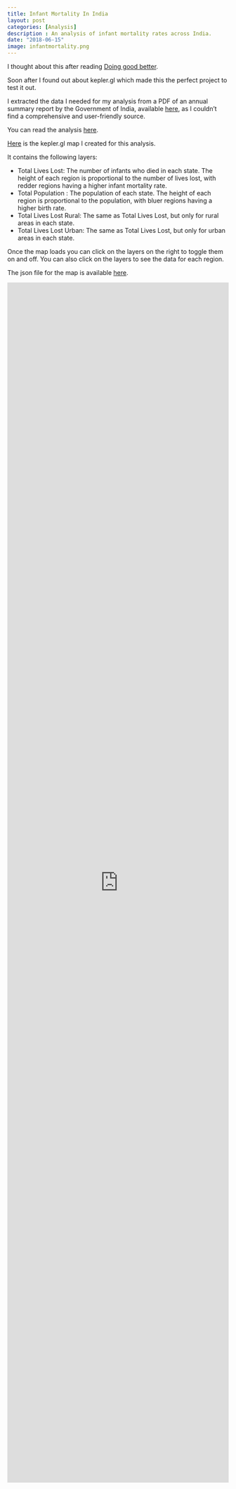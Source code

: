 ```yaml
---
title: Infant Mortality In India
layout: post
categories: [Analysis]
description : An analysis of infant mortality rates across India.
date: "2018-06-15"
image: infantmortality.png
---
```


I thought about this after reading [Doing good better](https://www.arjunsriva.com/library/book_0/book_8.html). 
 
Soon after I found out about kepler.gl which made this the perfect project to test it out.

I extracted the data I needed for my analysis from a PDF of an annual summary report by the Government of India, available [here](https://nrhm-mis.nic.in/Pages/RHS2017.aspx), as I couldn't find a comprehensive and user-friendly source.


You can read the analysis [here](https://arjunsriva.com/infantmortality).


[Here](https://kepler.gl/#/demo?mapUrl=https://www.arjunsriva.com/posts/infant-mortality/kepler.gl.json) is the kepler.gl map I created for this analysis.

It contains the following layers:

* Total Lives Lost: The number of infants who died in each state. The height of each region is proportional to the number of lives lost, with redder regions having a higher infant mortality rate.
* Total Population : The population of each state. The height of each region is proportional to the population, with bluer regions having a higher birth rate.
* Total Lives Lost Rural: The same as Total Lives Lost, but only for rural areas in each state.
* Total Lives Lost Urban: The same as Total Lives Lost, but only for urban areas in each state.

Once the map loads you can click on the layers on the right to toggle them on and off. You can also click on the layers to see the data for each region.

The json file for the map is available [here](kepler.gl.json).

```{=html}
<iframe src="https://kepler.gl/#/demo?mapUrl=https://www.arjunsriva.com/posts/infant-mortality/kepler.gl.json" style="border:0px #ffffff none;" name="myiFrame" scrolling="no" frameborder="1" marginheight="0px" marginwidth="0px" height="70%" width="100%" allowfullscreen></iframe>
```


